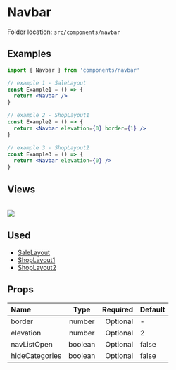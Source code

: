# Navbar


<Callout>Folder location: `src/components/navbar`</Callout>

## Examples

```jsx
import { Navbar } from 'components/navbar'

// example 1 - SaleLayout
const Example1 = () => {
  return <Navbar />
}

// example 2 - ShopLayout1
const Example2 = () => {
  return <Navbar elevation={0} border={1} />
}

// example 3 - ShopLayout2
const Example3 = () => {
  return <Navbar elevation={0} />
}
```

## Views

<br />
<img src="/navbar/navbar-1.png" />

## Used

- [SaleLayout](https://bazaar-doc.netlify.app/layouts/sale-layout)
- [ShopLayout1](https://bazaar-doc.netlify.app/layouts/shop-layout-1)
- [ShopLayout2](https://bazaar-doc.netlify.app/layouts/shop-layout-2)

## Props

| Name           |  Type   | Required | Default |
| :------------- | :-----: | -------: | ------- |
| border         | number  | Optional | -       |
| elevation      | number  | Optional | 2       |
| navListOpen    | boolean | Optional | false   |
| hideCategories | boolean | Optional | false   |
